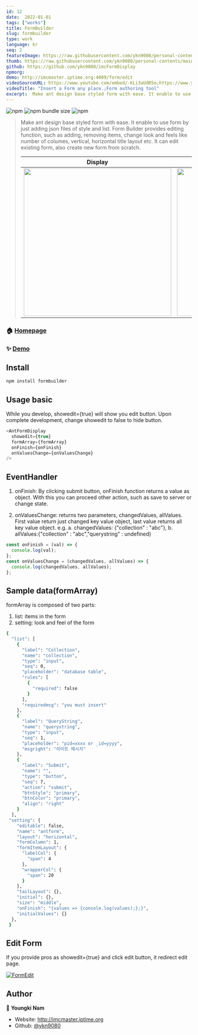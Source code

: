 ```yaml
---
id: 12
date:  2022-01-01
tags: ["works"]
title: FormBuilder
slug: formbuilder
type: work
language: kr
seq: 2
featureImage: https://raw.githubusercontent.com/ykn9080/personal-contents/main/images/work/imcform.png
thumb: https://raw.githubusercontent.com/ykn9080/personal-contents/main/images/work/imcform_edit.png
github: https://github.com/ykn9080/imcFormDisplay
npmorg:
demo: http://imcmaster.iptime.org:4009/form/edit
videoSourceURL: https://www.youtube.com/embed/-KLi3aUdR5o;https://www.youtube.com/embed/9aVyNQrmuTI
videoTitle: "Insert a Form any place.;Form authoring tool"
excerpt:  Make ant design base styled form with ease. It enable to use form by just adding json files of style and list. Form Builder provides editing function, such as adding, removing items, change look and feels like number of columes, vertical, horizontal title layout etc. It can edit existing form, also create new form from scratch.
---
```


![npm](https://img.shields.io/npm/v/imcformbuilder)
![npm bundle size](https://img.shields.io/bundlephobia/min/imcformbuilder?style=plastic)
![npm](https://img.shields.io/npm/dm/imcformbuild)

> Make ant design base styled form with ease. It enable to use form by just adding json files of style and list. Form Builder provides editing function, such as adding, removing items, change look and feels like number of columes, vertical, horizontal title layout etc. It can edit existing form, also create new form from scratch.
>
> | Display                                                                                                                | Form Edit                                                                                                            |
> | ---------------------------------------------------------------------------------------------------------------------- | -------------------------------------------------------------------------------------------------------------------- |
> | <a href="http://imcmaster.iptime.org/form" ><img src="https://i.ibb.co/7yWH0tT/antformdisplay.png" width="400px"/></a> | <a href="http://imcmaster.iptime.org:3080" ><img src="https://i.ibb.co/RNbtwWF/imcformedit.png" width="400px"/> </a> |

### 🏠 [Homepage](http://imcmaster.iptime.org:3080)

### ✨ [Demo](http://imcmaster.iptime.org:4009/form/edit)

## Install

```sh
npm install formbuilder
```

## Usage basic

While you develop, showedit={true} will show you edit button.
Upon complete development, change showedit to false to hide button.

```js
<AntFormDisplay
  showedit={true}
  formArray={formArray}
  onFinish={onFinish}
  onValuesChange={onValuesChange}
/>
```

## EventHandler


1. onFinish: By clicking submit button, onFinish function returns a value as object.
   With this you can proceed other action, such as save to server or change state.
   
2. onValuesChange: returns two parameters, changedValues, allValues.
   First value return just changed key value object, last value returns all key value object.
   e.g.
   a. changedValues: {"collection" : "abc"},
   b. allValues:{"collection" : "abc","querystring" : undefined}

```js
const onFinish = (val) => {
  console.log(val);
};
const onValuesChange = (changedValues, allValues) => {
  console.log(changedValues, allValues);
};
```

## Sample data(formArray)

formArray is composed of two parts:

1. list: items in the form
2. setting: look and feel of the form

```sh
{
  "list": [
    {
      "label": "Collection",
      "name": "collection",
      "type": "input",
      "seq": 0,
      "placeholder": "database table",
      "rules": [
        {
          "required": false
        }
      ],
      "requiredmsg": "you must insert"
    },
    {
      "label": "QueryString",
      "name": "querystring",
      "type": "input",
      "seq": 1,
      "placeholder": "pid=xxxx or _id=yyyy",
      "msgright": "라이트 메시지"
    },
    {
      "label": "Submit",
      "name": "",
      "type": "button",
      "seq": 7,
      "action": "submit",
      "btnStyle": "primary",
      "btnColor": "primary",
      "align": "right"
    }
  ],
 "setting": {
    "editable": false,
    "name": "antform",
    "layout": "horizontal",
    "formColumn": 1,
    "formItemLayout": {
      "labelCol": {
        "span": 4
      },
      "wrapperCol": {
        "span": 20
      }
    },
    "tailLayout": {},
    "initial": {},
    "size": "middle",
    "onFinish": "{values => {console.log(values);};}",
    "initialValues": {}
  },
 }
```

## Edit Form

If you provide pros as showedit={true} and click edit button, it redirect edit page.

[![FormEdit](https://i.ibb.co/ZhgW0SR/Imcformedit-small.png)](https://www.youtube.com/watch?v=_Fgp1g39Dc8 "Everything Is AWESOME")

## Author

👤 **Youngki Nam**

- Website: http://imcmaster.iptime.org
- Github: [@ykn9080](https://github.com/ykn9080)